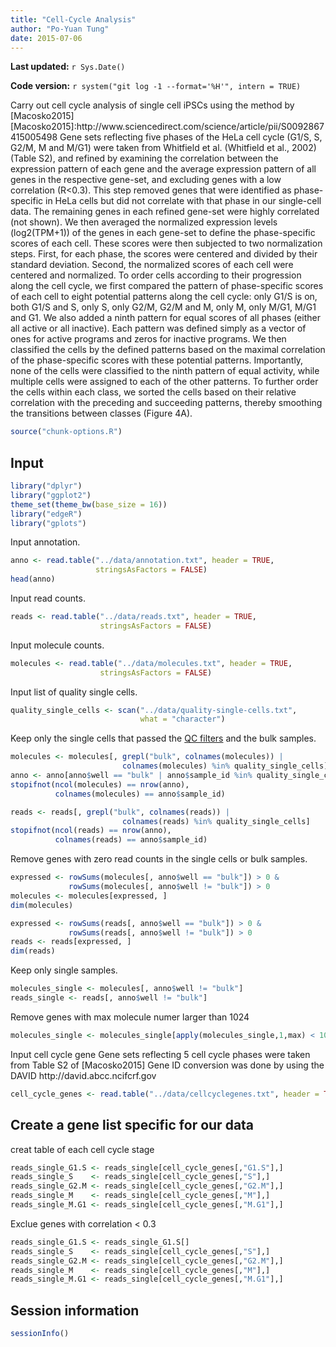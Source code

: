 ```yaml
---
title: "Cell-Cycle Analysis"
author: "Po-Yuan Tung"
date: 2015-07-06
---
```


**Last updated:** `r Sys.Date()`

**Code version:** `r system("git log -1 --format='%H'", intern = TRUE)`

Carry out cell cycle analysis of single cell iPSCs using the method by [Macosko2015]
[Macosko2015]:http://www.sciencedirect.com/science/article/pii/S0092867415005498
Gene sets reflecting five phases of the HeLa cell cycle (G1/S, S, G2/M, M and M/G1) were taken from Whitfield et al. (Whitfield et al., 2002) (Table S2), and refined by examining the correlation between the expression pattern of each gene and the average expression pattern of all genes in the respective gene-set, and excluding genes with a low correlation (R<0.3). This step removed genes that were identified as phase-specific in HeLa cells but did not correlate with that phase in our single-cell data. The remaining genes in each refined gene-set were highly correlated (not shown). We then averaged the normalized expression levels (log2(TPM+1)) of the genes in each gene-set to define the phase-specific scores of each cell. These scores were then subjected to two normalization steps. First, for each phase, the scores were centered and divided by their standard deviation. Second, the normalized scores of each cell were centered and normalized.
To order cells according to their progression along the cell cycle, we first compared the pattern of phase-specific scores of each cell to eight potential patterns along the cell cycle: only G1/S is on, both G1/S and S, only S, only G2/M, G2/M and M, only M, only M/G1, M/G1 and G1. We also added a ninth pattern for equal scores of all phases (either all active or all inactive). Each pattern was defined simply as a vector of ones for active programs and zeros for inactive programs. We then classified the cells by the defined patterns based on the maximal correlation of the phase-specific scores with these potential patterns. Importantly, none of the cells were classified to the ninth pattern of equal activity, while multiple cells were assigned to each of the other patterns. To further order the cells within each class, we sorted the cells based on their relative correlation with the preceding and succeeding patterns, thereby smoothing the transitions between classes (Figure 4A).


```r
source("chunk-options.R")
```

## Input

```r
library("dplyr")
library("ggplot2")
theme_set(theme_bw(base_size = 16))
library("edgeR")
library("gplots")
```

Input annotation.

```r
anno <- read.table("../data/annotation.txt", header = TRUE,
                   stringsAsFactors = FALSE)
head(anno)
```

Input read counts.

```r
reads <- read.table("../data/reads.txt", header = TRUE,
                    stringsAsFactors = FALSE)
```

Input molecule counts.

```r
molecules <- read.table("../data/molecules.txt", header = TRUE,
                    stringsAsFactors = FALSE)
```

Input list of quality single cells.

```r
quality_single_cells <- scan("../data/quality-single-cells.txt",
                             what = "character")
```

Keep only the single cells that passed the [QC filters](qc-cell-ipsc.html) and the bulk samples.

```r
molecules <- molecules[, grepl("bulk", colnames(molecules)) |
                         colnames(molecules) %in% quality_single_cells]
anno <- anno[anno$well == "bulk" | anno$sample_id %in% quality_single_cells, ]
stopifnot(ncol(molecules) == nrow(anno),
          colnames(molecules) == anno$sample_id)

reads <- reads[, grepl("bulk", colnames(reads)) |
                         colnames(reads) %in% quality_single_cells]
stopifnot(ncol(reads) == nrow(anno),
          colnames(reads) == anno$sample_id)
```

Remove genes with zero read counts in the single cells or bulk samples.

```r
expressed <- rowSums(molecules[, anno$well == "bulk"]) > 0 &
             rowSums(molecules[, anno$well != "bulk"]) > 0
molecules <- molecules[expressed, ]
dim(molecules)

expressed <- rowSums(reads[, anno$well == "bulk"]) > 0 &
             rowSums(reads[, anno$well != "bulk"]) > 0
reads <- reads[expressed, ]
dim(reads)
```

Keep only single samples.

```r
molecules_single <- molecules[, anno$well != "bulk"]
reads_single <- reads[, anno$well != "bulk"]
```

Remove genes with max molecule numer larger than 1024
```r
molecules_single <- molecules_single[apply(molecules_single,1,max) < 1024,]
```

Input cell cycle gene
Gene sets reflecting 5 cell cycle phases were taken from Table S2 of [Macosko2015]
Gene ID conversion was done by using the DAVID http://david.abcc.ncifcrf.gov
```r
cell_cycle_genes <- read.table("../data/cellcyclegenes.txt", header = TRUE, fill = TRUE)
```

## Create a gene list specific for our data
creat table of each cell cycle stage
```r
reads_single_G1.S <- reads_single[cell_cycle_genes[,"G1.S"],]
reads_single_S    <- reads_single[cell_cycle_genes[,"S"],]
reads_single_G2.M <- reads_single[cell_cycle_genes[,"G2.M"],]
reads_single_M    <- reads_single[cell_cycle_genes[,"M"],]
reads_single_M.G1 <- reads_single[cell_cycle_genes[,"M.G1"],]
```

Exclue genes with correlation < 0.3
```r
reads_single_G1.S <- reads_single_G1.S[]
reads_single_S    <- reads_single[cell_cycle_genes[,"S"],]
reads_single_G2.M <- reads_single[cell_cycle_genes[,"G2.M"],]
reads_single_M    <- reads_single[cell_cycle_genes[,"M"],]
reads_single_M.G1 <- reads_single[cell_cycle_genes[,"M.G1"],]
```

## Session information

```r
sessionInfo()
```
